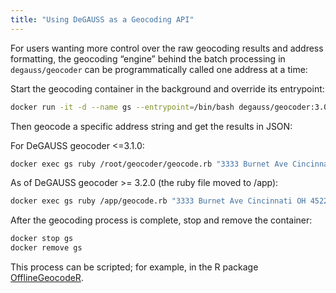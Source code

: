 ```yaml
---
title: "Using DeGAUSS as a Geocoding API"
---
```


For users wanting more control over the raw geocoding results and address formatting, the geocoding "engine" behind the batch processing in `degauss/geocoder` can be programmatically called one address at a time:

Start the geocoding container in the background and override its entrypoint:

```sh
docker run -it -d --name gs --entrypoint=/bin/bash degauss/geocoder:3.0
```

Then geocode a specific address string and get the results in JSON:

For DeGAUSS geocoder <=3.1.0:

```sh
docker exec gs ruby /root/geocoder/geocode.rb "3333 Burnet Ave Cincinnati OH 45229"
```

As of DeGAUSS geocoder >= 3.2.0 (the ruby file moved to /app):

```sh
docker exec gs ruby /app/geocode.rb "3333 Burnet Ave Cincinnati OH 45229"
```

After the geocoding process is complete, stop and remove the container:

```sh
docker stop gs
docker remove gs
```

This process can be scripted; for example, in the R package [OfflineGeocodeR](https://github.com/geomarker-io/OfflineGeocodeR).
